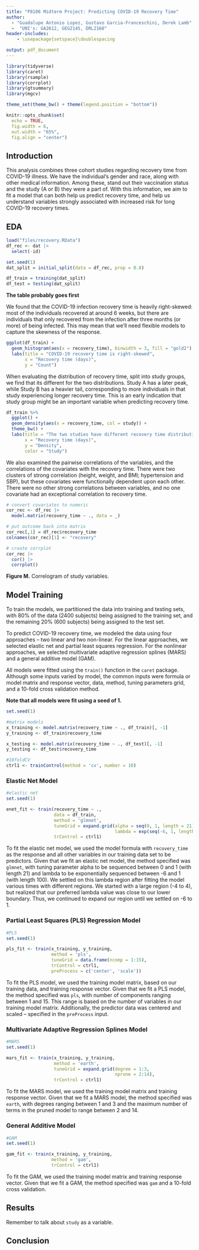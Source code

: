 ```yaml
---
title: "P8106 Midterm Project: Predicting COVID-19 Recovery Time"
author: 
  - "Guadalupe Antonio Lopez, Gustavo Garcia-Franceschini, Derek Lamb"
  -  "UNI's: GA2612, GEG2145, DRL2168"
header-includes:
    - \usepackage{setspace}\doublespacing

output: pdf_document
---
```


```r
library(tidyverse)
library(caret)
library(rsample)
library(corrplot)
library(gtsummary)
library(mgcv)

theme_set(theme_bw() + theme(legend.position = "bottom"))

knitr::opts_chunk$set(
  echo = TRUE, 
  fig.width = 6,
  out.width = "65%",
  fig.align = "center")
```

## Introduction

This analysis combines three cohort studies regarding recovery time from COVID-19 illness. We have the individual's gender and race, along with other medical information. Among these, stand out their vaccination status and the study (A or B) they were a part of. With this information, we aim to fit a model that can both help us predict recovery time, and help us understand variables strongly associated with increased risk for long COVID-19 recovery times.

## EDA
```r
load("files/recovery.RData")
df_rec <- dat |> 
  select(-id)

set.seed(1)
dat_split = initial_split(data = df_rec, prop = 0.8)

df_train = training(dat_split)
df_test = testing(dat_split)
```


**The table probably goes first**

We found that the COVID-19 infection recovery time is heavily right-skewed: most of the individuals recovered at around 6 weeks, but there are individuals that only recovered from the infection after three months (or more) of being infected. This may mean that we'll need flexible models to capture the skewness of the response.

```r
ggplot(df_train) +
  geom_histogram(aes(x = recovery_time), binwidth = 3, fill = "gold2") +
  labs(title = "COVID-19 recovery time is right-skewed",
       x = "Recovery time (days)",
       y = "Count")
```

When evaluating the distribution of recovery time, split into study groups, we find that its different for the two distributions. Study A has a later peak, while Study B has a heavier tail, corresponding to more individuals in that study experiencing longer recovery time. This is an early indication that study group might be an important variable when predicting recovery time. 

```r
df_train %>%
  ggplot() +
  geom_density(aes(x = recovery_time, col = study)) +
  theme_bw() + 
  labs(title = "The two studies have different recovery time distributions",
       x = "Recovery time (days)",
       y = "Density",
       color = "Study")
```

We also examined the pairwise correlations of the variables, and the correlations of the covariates with the recovery time. There were two clusters of strong correlation (height, weight, and BMI; hypertension and SBP), but these covariates were functionally dependent upon each other. There were no other strong correlations between variables, and no one covariate had an exceptional correlation to recovery time.

```r
# convert covariates to numeric
cor_rec <- df_rec |> 
  model.matrix(recovery_time ~ ., data = _) 

# put outcome back into matrix
cor_rec[,1] = df_rec$recovery_time
colnames(cor_rec)[1] <- "recovery"

# create corrplot
cor_rec |> 
  cor() |> 
  corrplot()
```
**Figure M.** Correlogram of study variables.




## Model Training

To train the models, we partitioned the data into training and testing sets, with 80% of the data (2400 subjects) being assigned to the training set, and the remaining 20% (600 subjects) being assigned to the test set.

To predict COVID-19 recovery time, we modeled the data using four approaches -- two linear and two non-linear. For the linear approaches, we selected elastic net and partial least squares regression. For the nonlinear approaches, we selected multivariate adaptive regression splines (MARS) and a general additive model (GAM). 

All models were fitted using the `train()` function in the `caret` package. Although some inputs varied by model, the common inputs were formula or model matrix and response vector, data, method, tuning parameters grid, and a 10-fold cross validation method. 

**Note that all models were fit using a seed of 1.**



```r
set.seed(1)

#matrix models
x_training <- model.matrix(recovery_time ~ ., df_train)[, -1]
y_training <- df_train$recovery_time

x_testing <- model.matrix(recovery_time ~ ., df_test)[, -1]
y_testing <- df_test$recovery_time

#10foldCV
ctrl1 <- trainControl(method = 'cv', number = 10)
```

### Elastic Net Model

```r
#elastic net
set.seed(1)

enet_fit <- train(recovery_time ~ .,
                  data = df_train,
                  method = 'glmnet',
                  tuneGrid = expand.grid(alpha = seq(0, 1, length = 21),
                                         lambda = exp(seq(-6, 1, length = 100))),
                  trControl = ctrl1)
```

To fit the elastic net model, we used the model formula with `recovery_time` as the response and all other variables in our training data set to be predictors. Given that we fit an elastic net model, the method specified was `glmnet`, with tuning parameter alpha to be sequenced between 0 and 1 (with length 21) and lambda to be exponentially sequenced between -6 and 1 (with length 100). We settled on this lambda region after fitting the model various times with different regions. We started with a large region (-4 to 4), but realized that our preferred lambda value was close to our lower boundary. Thus, we continued to expand our region until we settled on -6 to 1.




### Partial Least Squares (PLS) Regression Model

```r
#PLS
set.seed(1)

pls_fit <- train(x_training, y_training,
                 method = 'pls',
                 tuneGrid = data.frame(ncomp = 1:15),
                 trControl = ctrl1,
                 preProcess = c('center', 'scale'))
```

To fit the PLS model, we used the training model matrix, based on our training data, and training response vector. Given that we fit a PLS model, the method specified was `pls`, with number of components ranging between 1 and 15. This range is based on the number of variables in our training model matrix. Additionally, the predictor data was centered and scaled -- specified in the `preProcess` input.




### Multivariate Adaptive Regression Splines Model

```r
#MARS
set.seed(1)

mars_fit <- train(x_training, y_training,
                  method = 'earth',
                  tuneGrid = expand.grid(degree = 1:3,
                                         nprune = 2:14),
                  trControl = ctrl1)
```

To fit the MARS model, we used the training model matrix and training response vector. Given that we fit a MARS model, the method specified was `earth`, with degrees ranging between 1 and 3 and the maximum number of terms in the pruned model to range between 2 and 14.




### General Additive Model

```r
#GAM
set.seed(1)

gam_fit <- train(x_training, y_training,
                 method = 'gam',
                 trControl = ctrl1)
```

To fit the GAM, we used the training model matrix and training response vector. Given that we fit a GAM, the method specified was `gam` and a 10-fold cross validation.






## Results 

Remember to talk about `study` as a variable.

## Conclusion
